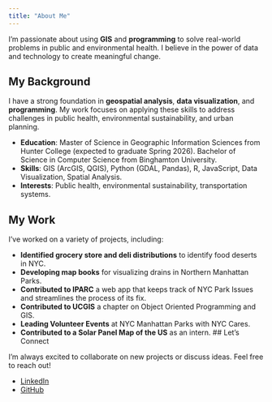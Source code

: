 ```yaml
---
title: "About Me"
---
```


I’m passionate about using **GIS** and **programming** to solve real-world problems in public and environmental health. I believe in the power of data and technology to create meaningful change.

## My Background

I have a strong foundation in **geospatial analysis**, **data visualization**, and **programming**. My work focuses on applying these skills to address challenges in public health, environmental sustainability, and urban planning.

- **Education**: Master of Science in Geographic Information Sciences from Hunter College (expected to graduate Spring 2026). Bachelor of Science in Computer Science from Binghamton University.
- **Skills**: GIS (ArcGIS, QGIS), Python (GDAL, Pandas), R, JavaScript, Data Visualization, Spatial Analysis.
- **Interests**: Public health, environmental sustainability, transportation systems.

## My Work

I’ve worked on a variety of projects, including:

- **Identified grocery store and deli distributions** to identify food deserts 
in NYC.
- **Developing map books** for visualizing drains in Northern Manhattan Parks.
- **Contributed to IPARC** a web app that keeps track of NYC Park Issues and streamlines
the process of its fix.
- **Contributed to UCGIS** a chapter on Object Oriented Programming and GIS.
- **Leading Volunteer Events** at NYC Manhattan Parks with NYC Cares.
 - **Contributed to a Solar Panel Map of the US** as an intern.
## Let’s Connect

I’m always excited to collaborate on new projects or discuss ideas. Feel free to reach out!

- [LinkedIn](https://www.linkedin.com/in/william-m-cornejo-6393001a2/)
- [GitHub](https://github.com/willm625)
